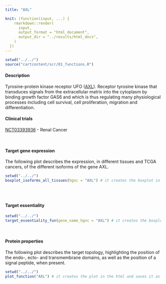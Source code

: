 ```yaml
---
title: "AXL"

knit: (function(input, ...) {
    rmarkdown::render(
      input,
      output_format = "html_document",
      output_dir = "../results/html_docs",
    )
  })
---
```

<style>
  .scrollingplot{
      overflow-x:scroll;
      white-space: nowrap;
  }

  .scrollingplot img{
     max-width: 40cm;
  }

</style>

```r
setwd("../../")
source("cartcontent/scr/01_functions.R")
```

<h4>Description</h4>
Tyrosine-protein kinase receptor UFO ([AXL](https://www.uniprot.org/uniprot/P30530)). Receptor tyrosine kinase that transduces signals from the extracellular matrix into the cytoplasm by binding growth factor GAS6 and which is thus regulating many physiological processes including cell survival, cell proliferation, migration and differentiation.
<br> 

<h4>Clinical trials</h4> 
[NCT03393936](https://clinicaltrials.gov/ct2/show/NCT03393936) - Renal Cancer

<br>

<h4>Target gene expression</h4>
The following plot describes the expression, in different tissues and TCGA cancers, of the different isoforms of the gene AXL.
<div class="scrollingplot">
```r
setwd("../../")
boxplot_isoforms_all_tissues(hgnc = "AXL") # it creates the boxplot in the html and saves it as .pdf in the plot/isoform_expression folder
```
</div>
<br>

<h4>Target essentiality</h4>
```r
setwd("../../")
target_essentiality_fun(gene_name_hgnc = "AXL") # it creates the boxplot in the html and saves it as .pdf in the plot/target_essentiality folder
```

<br>

<h4>Protein properties</h4>
The following plot describes the target topology, highlighting the position of the endo-, ecto- and transmembrane domains, as well as the position of a signal peptide, when present. 
```r
setwd("../../")
plot_function("AXL") # it creates the plot in the html and saves it as .pdf in the plot/protein_properties folder
```